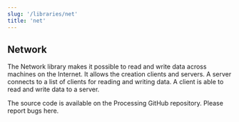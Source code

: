 ```yaml
---
slug: '/libraries/net'
title: 'net'
---
```


## Network

The Network library makes it possible to read and write data across machines on the Internet. It allows the creation clients and servers. A server connects to a list of clients for reading and writing data. A client is able to read and write data to a server.

The source code is available on the Processing GitHub repository. Please report bugs here.
